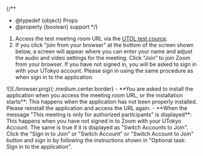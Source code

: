 
{/**
  * @typedef {object} Props
  * @property {boolean} support
  */}

1. Access the test meeting room URL via the [UTOL test cource](https://utol.ecc.u-tokyo.ac.jp/lms/course?idnumber=20197J919010V02).
2. If you click "join from your browser" at the bottom of the screen shown below, a screen will appear where you can enter your name and adjust the audio and video settings for the meeting. Click “Join” to join Zoom from your browser. If you have not signed in, you will be asked to sign in with your UTokyo account. Please sign in using the same procedure as when sign in to the application.
 <If cond={props.big}>
     ![](./browser.png){:.medium.center.border}
   </If>
<Help lang="en" support={props.support}>
  - **You are asked to install the application when you access the meeting room URL, or the installation starts**: This happens when the application has not been properly installed. Please reinstall the application and access the URL again.
  - **When the message "This meeting is only for authorized participants" is displayed**: This happens when you have not signed in to Zoom with your UTokyo Account. The same is true if it is displayed as "Switch Accounts to Join". Click the "Sign in to Join” or "Switch Account" or "Switch Account to Join" button and sign in by following the instructions shown in "Optional task: Sign in to the application".
</Help>
